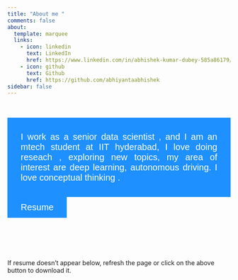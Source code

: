 ```yaml
---
title: "About me "
comments: false
about:
  template: marquee
  links:
    - icon: linkedin
      text: LinkedIn
      href: https://www.linkedin.com/in/abhishek-kumar-dubey-585a86179/
    - icon: github
      text: Github
      href: https://github.com/abhiyantaabhishek
sidebar: false
---
```


<html>
<head>
<meta name="viewport" content="width=device-width, initial-scale=1">
<!-- Add icon library -->
<link rel="stylesheet" href="https://cdnjs.cloudflare.com/ajax/libs/font-awesome/4.7.0/css/font-awesome.min.css">
<style>
.btn {
  background-color: DodgerBlue;
  border: none;
  color: white;
  padding: 12px 30px;
  cursor: pointer;
  font-size: 20px;
}

/* Darker background on mouse-over */
.btn:hover {
  background-color: RoyalBlue;
}
</style>
</head>
<body>
<br><br>
</body>
</html>



::: {.grid}

::: {.g-col-12 .g-col-md-9  }

```{=html}
<button type="button" class="btn btn-secondary disabled" fdprocessedid="kc61ad">
    <p align="justify">
      I work as a senior data scientist <i class="fa-solid fa-atom"></i>, and I am an mtech student <i class="fa-solid fa-graduation-cap"></i> at IIT hyderabad, I love doing reseach <i class="fa-solid fa-flask"></i>, exploring new topics, my area of interest are deep learning, autonomous driving. I love conceptual thinking <i class="fa-solid fa-brain"></i>.
    </p>
</button>
```


:::

::: {.g-col-12 .g-col-md-3 .vh-center .center-text}

<form method="get" action="https://abhiyantaabhishek.github.io/IITH-Data-Science//about.pdf">
   <button class="btn" ><i class="fa fa-download"></i> Resume </button>
</form>
<br><br>
:::

:::


<br>

<p class="text-secondary">If resume doesn't appear below, refresh the page or click on the above button to download it.</p>
::: column-screen-inset-shaded

<object 
    width="100%" 
    height="900" 
    data="https://docs.google.com/gview?embedded=true&url=https://abhiyantaabhishek.github.io/IITH-Data-Science//about.pdf">
</object>

<!-- <object data="https://abhiyantaabhishek.github.io/IITH-Data-Science//about.pdf" type="application/pdf" width="100%" height="2340">
<a href="https://abhiyantaabhishek.github.io/IITH-Data-Science//about.pdf">test.pdf</a>
</object> -->
:::